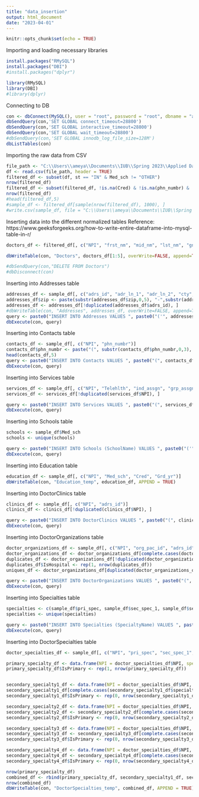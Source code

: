 ```yaml
---
title: "data_insertion"
output: html_document
date: "2023-04-01"
---
```


```r
knitr::opts_chunk$set(echo = TRUE)
```

Importing and loading necessary libraries

```r
install.packages("RMySQL")
install.packages("DBI")
#install.packages("dplyr")

library(RMySQL)
library(DBI)
#library(dplyr)
```
Connecting to DB

```r
con <- dbConnect(MySQL(), user = "root", password = "root", dbname = "appointment_booking", host = "localhost", bulk = TRUE, prefer_large_objects = TRUE)
dbSendQuery(con,'SET GLOBAL connect_timeout=28800')
dbSendQuery(con,'SET GLOBAL interactive_timeout=28800')
dbSendQuery(con,'SET GLOBAL wait_timeout=28800')
#dbSendQuery(con,'SET GLOBAL innodb_log_file_size=128M')
dbListTables(con)
```

Importing the raw data from CSV
```r
file_path <- "C:\\Users\\ameya\\Documents\\IUB\\Spring 2023\\Applied Database Technologies\\Project\\DAC_NationalDownloadableFile.csv"
df <- read.csv(file_path, header = TRUE)
filtered_df <- subset(df, st == "IN" & Med_sch != "OTHER")
nrow(filtered_df)
filtered_df <- subset(filtered_df, !is.na(Cred) & !is.na(phn_numbr) & !is.na(sec_spec_all))
nrow(filtered_df)
#head(filtered_df,5)
#sample_df <- filtered_df[sample(nrow(filtered_df), 1000), ]
#write.csv(sample_df, file = "C:\\Users\\ameya\\Documents\\IUB\\Spring 2023\\Applied Database Technologies\\Project\\sampled_data.csv", row.names = FALSE)

```

Inserting data into the different normalized tables 
Reference: https://www.geeksforgeeks.org/how-to-write-entire-dataframe-into-mysql-table-in-r/
```r
doctors_df <- filtered_df[, c("NPI", "frst_nm", "mid_nm", "lst_nm", "gndr")]

dbWriteTable(con, "Doctors", doctors_df[1:5], overWrite=FALSE, append=TRUE)
```

```r
#dbSendQuery(con,"DELETE FROM Doctors")
#dbDisconnect(con)
```

Inserting into Addresses table

```r
addresses_df <- sample_df[, c("adrs_id", "adr_ln_1", "adr_ln_2", "cty", "st", "zip")]
addresses_df$zip <- paste(substr(addresses_df$zip,0,5), "-",substr(addresses_df$zip,6,9))
addresses_df <- addresses_df[!duplicated(addresses_df$adrs_id), ]
#dbWriteTable(con, "Addresses", addresses_df, overWrite=FALSE, append=TRUE)
query <- paste0("INSERT INTO Addresses VALUES ", paste0("('", addresses_df$adrs_id, "', '", addresses_df$adr_ln_1, "', '", addresses_df$adr_ln_2, "', '", addresses_df$cty, "', '", addresses_df$st, "', '", addresses_df$zip, "')", collapse = ", "))
dbExecute(con, query)
```
Inserting into Contacts table

```r
contacts_df <- sample_df[, c("NPI", "phn_numbr")]
contacts_df$phn_numbr <- paste("(", substr(contacts_df$phn_numbr,0,3), ") -", substr(contacts_df$phn_numbr,4,6), "-",  substr(contacts_df$phn_numbr,7,10))
head(contacts_df,5)
query <- paste0("INSERT INTO Contacts VALUES ", paste0("(", contacts_df$NPI, ", '", contacts_df$phn_numbr, "')", collapse = ", "))
dbExecute(con, query)
```

Inserting into Services table

```r
services_df <- sample_df[, c("NPI", "Telehlth", "ind_assgn", "grp_assgn")]
services_df <- services_df[!duplicated(services_df$NPI), ]

query <- paste0("INSERT INTO Services VALUES ", paste0("(", services_df$NPI, ", '", services_df$Telehlth, "', '", services_df$ind_assgn, "', '", services_df$grp_assgn, "')", collapse = ", "))
dbExecute(con, query)
```

Inserting into Schools table

```r
schools <- sample_df$Med_sch
schools <- unique(schools)

query <- paste0("INSERT INTO Schools (SchoolName) VALUES ", paste0("('", schools, "')", collapse = ", "))
dbExecute(con, query)
```

Inserting into Education table

```r
education_df <- sample_df[, c("NPI", "Med_sch", "Cred", "Grd_yr")]
dbWriteTable(con, "Education_temp", education_df, APPEND = TRUE)

```

Inserting into DoctorClinics table

```r
clinics_df <- sample_df[, c("NPI", "adrs_id")]
clinics_df <- clinics_df[!duplicated(clinics_df$NPI), ]

query <- paste0("INSERT INTO DoctorClinics VALUES ", paste0("(", clinics_df$NPI, ", '", clinics_df$adrs_id, "')", collapse = ", "))
dbExecute(con, query)
```

Inserting into DoctorOrganizations table

```r
doctor_organizations_df <- sample_df[, c("NPI", "org_pac_id", "adrs_id")]
doctor_organizations_df <- doctor_organizations_df[complete.cases(doctor_organizations_df$org_pac_id), ]
duplicates_df <- doctor_organizations_df[!duplicated(doctor_organizations_df$adrs_id), ]
duplicates_df$IsHospital <- rep(1, nrow(duplicates_df))
uniques_df <- doctor_organizations_df[duplicated(doctor_organizations_df$adrs_id), ]

query <- paste0("INSERT INTO DoctorOrganizations VALUES ", paste0("(", duplicates_df$NPI, ", '", duplicates_df$org_pac_id, "', '", duplicates_df$IsHospital, "')", collapse = ", "))
dbExecute(con, query)
```

Inserting into Specialties table

```r
specialties <- c(sample_df$pri_spec, sample_df$sec_spec_1, sample_df$sec_spec_2, sample_df$sec_spec_3, sample_df$sec_spec_4)
specialties <- unique(specialties)

query <- paste0("INSERT INTO Specialties (SpecialtyName) VALUES ", paste0("('", specialties, "')", collapse = ", "))
dbExecute(con, query)
```

Inserting into DoctorSpecialties table

```r
doctor_specialties_df <- sample_df[, c("NPI", "pri_spec", "sec_spec_1", "sec_spec_2", "sec_spec_3", "sec_spec_4")]

primary_specialty_df <- data.frame(NPI = doctor_specialties_df$NPI, specialty = doctor_specialties_df$pri_spec)
primary_specialty_df$IsPrimary <- rep(1, nrow(primary_specialty_df))


secondary_specialty1_df <- data.frame(NPI = doctor_specialties_df$NPI, specialty = doctor_specialties_df$sec_spec_1)
secondary_specialty1_df[complete.cases(secondary_specialty1_df$specialty), ]
secondary_specialty1_df$IsPrimary <- rep(0, nrow(secondary_specialty1_df))

secondary_specialty2_df <- data.frame(NPI = doctor_specialties_df$NPI, specialty = doctor_specialties_df$sec_spec_2)
secondary_specialty2_df <- secondary_specialty2_df[complete.cases(secondary_specialty2_df$specialty), ]
secondary_specialty2_df$IsPrimary <- rep(0, nrow(secondary_specialty2_df))

secondary_specialty3_df <- data.frame(NPI = doctor_specialties_df$NPI, specialty = doctor_specialties_df$sec_spec_3)
secondary_specialty3_df <- secondary_specialty3_df[complete.cases(secondary_specialty3_df$specialty), ]
secondary_specialty3_df$IsPrimary <- rep(0, nrow(secondary_specialty3_df))

secondary_specialty4_df <- data.frame(NPI = doctor_specialties_df$NPI, specialty = doctor_specialties_df$sec_spec_4)
secondary_specialty4_df <- secondary_specialty4_df[complete.cases(secondary_specialty4_df$specialty), ]
secondary_specialty4_df$IsPrimary <- rep(0, nrow(secondary_specialty4_df))

nrow(primary_specialty_df)
combined_df <- rbind(primary_specialty_df, secondary_specialty1_df, secondary_specialty2_df, secondary_specialty3_df, secondary_specialty4_df)
nrow(combined_df)
dbWriteTable(con, "DoctorSpecialties_temp", combined_df, APPEND = TRUE)
```